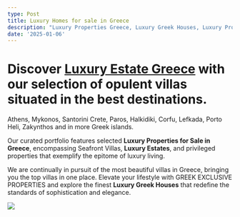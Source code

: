 ```yaml
---
type: Post
title: Luxury Homes for sale in Greece
description: "Luxury Properties Greece, Luxury Greek Houses, Luxury Property Greek Islands. Greek Exclusive Properties.\t\t\t\t\t\t\t\t\t\t\t\t\t\t\t\t\t\t\t\t\tIndulge in the epitome of opulence with\_Luxury Homes for sale in Greece presented by GREEK EXCLUSIVE PROPERTIES, the leading Real Estate company in the country. We take pride in showcasing the most premium villas in Greece, offering an unparalleled luxury living experienc"
date: '2025-01-06'
---
```



# Discover [**Luxury Estate Greece**](https://www.greekexclusiveproperties.com/luxury-homes-for-sale-in-greece/) with our selection of opulent villas situated in the best destinations. 

Athens, Mykonos, Santorini Crete, Paros, Halkidiki, Corfu, Lefkada, Porto Heli, Zakynthos and in more Greek islands.


Our curated portfolio features selected **Luxury Properties for Sale in Greece**, encompassing Seafront Villas, **Luxury Estates**, and privileged properties that exemplify the epitome of luxury living.

We are continually in pursuit of the most beautiful villas in Greece,  bringing you the top villas in one place. Elevate your lifestyle with 
GREEK EXCLUSIVE PROPERTIES and explore the finest **Luxury Greek Houses** that redefine the standards of sophistication and elegance.



![](/images/1900xxs.jpg)
